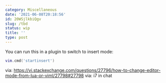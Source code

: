 ```yaml
---
category: Miscellaneous
date: '2021-06-08T20:18:56'
id: 20WSjlkbiQgv
slug: /tbd
status: wip
title: ''
type: post
---
```


You can run this in a plugin to switch to insert mode:


```lua
vim.cmd('startinsert')
```

via: https://vi.stackexchange.com/questions/27796/how-to-change-editor-mode-from-lua-or-viml/27798#27798
via: i7 in chat